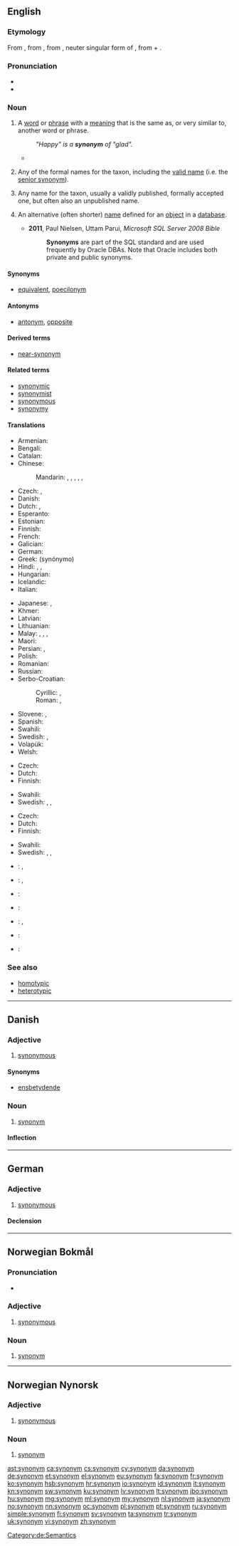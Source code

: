 {{also|Synonym|Wiktionary:Semantic_relations#Synonymy}}
==English==
{{wikipedia}}

===Etymology===
From {{etyl|enm|en}} {{term|sinonyme|lang=enm}}, from {{etyl|la|en}} {{term/t|la|synōnymum}}, from {{etyl|grc|en}} {{term|συνώνυμον|tr=sunōnumon|lang=grc}}, neuter singular form of {{term|συνώνυμος||synonymous|tr=sunōnumos|lang=grc}}, from {{term|σύν||with|lang=grc}} + {{term|ὄνομα||name|onoma|lang=grc}}.

===Pronunciation===
* {{IPA|/ˈsɪnənɪm/}}
* {{audio|en-us-synonym.ogg|Audio (US)}}

===Noun===
{{en-noun}}

# {{context|semantics|with respect to a given word or phrase|lang=en}} A [[word]] or [[phrase]] with a [[meaning]] that is the same as, or very similar to, another word or phrase.
#: ''"Happy" is a '''synonym''' of "glad".''
#* {{quote-book|passage=The proportion of English words that have an exact '''synonym''' is small.|author=William T. Parry, Edward A. Hacker|title=Aristotelian Logic|year=1991|url=http://books.google.com/books?id=rJceFowdGEAC}}
# {{context|zoology|with respect to a name for a given taxon|lang=en}} Any of the formal names for the taxon, including the [[valid name]] (i.e. the [[senior synonym]]).
# {{context|botany|with respect to a name for a given taxon|lang=en}} Any name for the taxon, usually a validly published, formally accepted one, but often also an unpublished name.
# {{context|databases|lang=en}} An alternative (often shorter) [[name]] defined for an [[object]] in a [[database]].
#* '''2011''', Paul Nielsen, Uttam Parui, ''Microsoft SQL Server 2008 Bible''
#*: '''Synonyms''' are part of the SQL standard and are used frequently by Oracle DBAs. Note that Oracle includes both private and public synonyms.

====Synonyms====
* {{sense|word or phrase with same meaning as another}} [[equivalent]], <!--not according to the definition given for it: * [[metonym]],--> [[poecilonym]]

====Antonyms====
* {{sense|word or phrase with same meaning as another}} [[antonym]], [[opposite]]

====Derived terms====
* [[near-synonym]]

====Related terms====
* [[synonymic]]
* [[synonymist]]
* [[synonymous]]
* [[synonymy]]

====Translations====
{{trans-top|word with same meaning as another}}
* Armenian: {{t|hy|հոմանիշ|tr=homaniš|sc=Armn}}
* Bengali: {{t|bn|প্রতিশব্দ|sc=Beng}}
* Catalan: {{t|ca|sinònim|m}}
* Chinese:
*: Mandarin: {{t|cmn|同義詞|sc=Hani}}, {{t+|cmn|同义词|tr=tóngyìcí|sc=Hani}}, {{t+|cmn|代名詞|sc=Hani}}, {{t+|cmn|代名词|tr=dàimíngcí|sc=Hani}}, {{qualifier|near-synonym}} {{t+|cmn|近義詞|sc=Hani}}, {{t|cmn|近义词|tr=jìnyìcí|sc=Hani}}
* Czech: {{t+|cs|synonymum|n}}, {{t+|cs|slovo souznačné|n}}
* Danish: {{t+|da|synonym|n}}
* Dutch: {{t+|nl|synoniem|n}}, {{t|nl|evenwoord|n}}
* Esperanto: {{t|eo|sinonimo}}
* Estonian: {{t|et|sünonüüm}}
* Finnish: {{t+|fi|synonyymi}}
* French: {{t+|fr|synonyme|m}}
* Galician: {{t+|gl|sinónimo|m}}
* German: {{t+|de|Synonym|n}}
* Greek: {{t+|el|συνώνυμο|n}} (synónymo)
* Hindi: {{t|hi|पर्याय|m|tr=paryāy}}, {{t|hi|पर्यायवाची|sc=Deva}}, {{t|hi|समानार्थी शब्द|sc=Deva}}
* Hungarian: {{t+|hu|szinonima}}
* Icelandic: {{t+|is|samheiti|n}}
* Italian: {{t+|it|sinonimo|m}}
{{trans-mid}}
* Japanese: {{t|ja|同義語|tr={{Jpan|どうぎご}}, dōgi-go; same|sc=Jpan}}, {{t|ja|類義語|tr={{Jpan|るいぎご}}, ruigi-go; similar|sc=Jpan}}
* Khmer: {{t|km|ន័យដូច|sc=Khmr|tr=ney dooch}}
* Latvian: {{t+|lv|sinonīms|m}}
* Lithuanian: {{t|lt|sinonìmas|m}}
* Malay: {{t|ms|synonim}}, {{t|ms|kata seerti}}, {{t|ms|sinonim}}, {{t|ms|muradif}}
* Maori: {{t|mi|kupu taurite}}
* Persian: {{t|fa|هم‌معنی|tr=ham-ma'ni|sc=fa-Arab}}, {{t+|fa|مترادف|tr=motarâdef|sc=fa-Arab}}
* Polish: {{t+|pl|synonim|m}}
* Romanian: {{t|ro|sinonim|n}}
* Russian: {{t+|ru|синоним|m|tr=sinónim}}
* Serbo-Croatian:
*: Cyrillic: {{t|sh|истозначница|f}}, {{t|sh|сино̀нӣм|m|sc=Cyrl}}
*: Roman: {{t|sh|istòznačnica|f}}, {{t|sh|sinònīm|m}}
* Slovene: {{t+|sl|sopomenka|f}}, {{t+|sl|sinonim|m}}
* Spanish: {{t+|es|sinónimo|m}}
* Swahili: {{t+|sw|kisawe}}
* Swedish: {{t+|sv|synonym|c}}, {{t|sv|liktyding|c}}
* Volapük: {{t|vo|leigasinifavöd}}
* Welsh: {{t+|cy|cyfystyr|m}}
{{trans-bottom}}

{{trans-top|in zoological nomenclature}}
* Czech: {{t+|cs|synonymum|n}}
* Dutch: {{t+|nl|synoniem|n}}
* Finnish: {{t+|fi|synonyymi}}
{{trans-mid}}
* Swahili: {{t+|sw|sinonimu}}
* Swedish: {{t+|sv|synonym|c}}, {{t|sv|vetenskaplig synonym|c}}, {{t|sv|namnsynonym|c}}
{{trans-bottom}}

{{trans-top|in botanical nomenclature}}
* Czech: {{t+|cs|synonymum|n}}
* Dutch: {{t+|nl|synoniem|n}}
* Finnish: {{t+|fi|synonyymi}}
{{trans-mid}}
* Swahili: {{t+|sw|sinonimu}}
* Swedish: {{t+|sv|synonym|c}}, {{t|sv|vetenskaplig synonym|c}}, {{t|sv|namnsynonym|c}}
{{trans-bottom}}

{{checktrans-top}}
* {{ttbc|cmn}}: {{t|cmn|同義詞|sc=Hani}}, {{t|cmn|同义词|tr=tongyici|sc=Hani}}
* {{ttbc|id}}: {{t|id|[[sama|persamaan]] [[kata]]}} <!-- was "[[sama|persamaan]] [[kata]]" - assumed sum-of-parts; if an idiom, remove the wikilinks to the individual words. see [[User:Kephir/gadgets/xte#Translation_fixing]] -->, {{t|id|sinonim}}
* {{ttbc|ia}}: {{t|ia|synonymo}}
* {{ttbc|ml}}: {{t|ml|പര്യായം|tr=paryaayam|sc=Mlym}}
* {{ttbc|pt}}: {{qualifier|Brazil}} {{t|pt|sinônimo}}, {{qualifier|Portugal}} {{t|pt|sinónimo}}
* {{ttbc|sv}}: {{t|sv|synonym}}
* {{ttbc|tr}}: {{t|tr|eş anlamlı}}
{{trans-bottom}}

===See also===
{{nyms}}
* [[homotypic]]
* [[heterotypic]]

----

==Danish==

===Adjective===
{{head|da|adjective|neuter|synonymt|definite and plural|synonyme}}

# [[synonymous]]

====Synonyms====
* [[ensbetydende]]

===Noun===
{{da-noun|et|er}}

# [[synonym#English|synonym]]

====Inflection====
{{da-noun-infl|et|er}}

----

==German==

===Adjective===
{{de-adj|-}}

# [[synonymous]]

====Declension====
{{de-decl-adj-notcomp|synonym}}

[[Category:de:Semantics]]

----

==Norwegian Bokmål==

===Pronunciation===
* {{audio|No-synonym.ogg|Audio}}

===Adjective===
{{nb-adj-1|-}}

# [[synonymous]]

===Noun===
{{nb-noun-n3}}

# [[#English|synonym]]

----

==Norwegian Nynorsk==

===Adjective===
{{nn-adj-1|-}}

# [[synonymous]]

===Noun===
{{nn-noun-n1}}

# [[#English|synonym]]

[[ast:synonym]]
[[ca:synonym]]
[[cs:synonym]]
[[cy:synonym]]
[[da:synonym]]
[[de:synonym]]
[[et:synonym]]
[[el:synonym]]
[[eu:synonym]]
[[fa:synonym]]
[[fr:synonym]]
[[ko:synonym]]
[[hsb:synonym]]
[[hr:synonym]]
[[io:synonym]]
[[id:synonym]]
[[it:synonym]]
[[kn:synonym]]
[[sw:synonym]]
[[ku:synonym]]
[[lv:synonym]]
[[lt:synonym]]
[[jbo:synonym]]
[[hu:synonym]]
[[mg:synonym]]
[[ml:synonym]]
[[my:synonym]]
[[nl:synonym]]
[[ja:synonym]]
[[no:synonym]]
[[nn:synonym]]
[[oc:synonym]]
[[pl:synonym]]
[[pt:synonym]]
[[ru:synonym]]
[[simple:synonym]]
[[fi:synonym]]
[[sv:synonym]]
[[ta:synonym]]
[[tr:synonym]]
[[uk:synonym]]
[[vi:synonym]]
[[zh:synonym]]